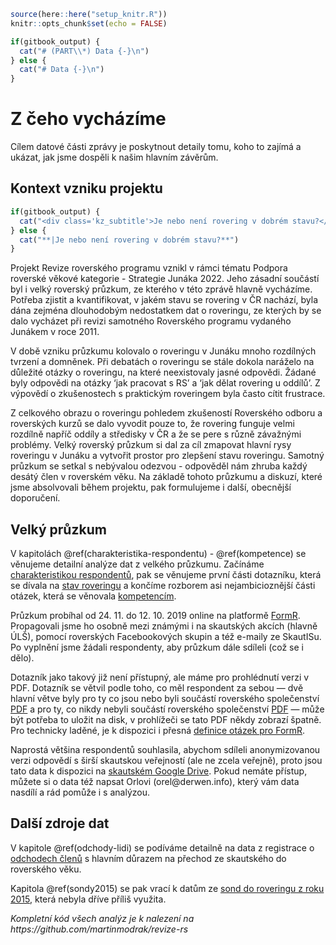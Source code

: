 ```r
source(here::here("setup_knitr.R"))
knitr::opts_chunk$set(echo = FALSE)
```


```r
if(gitbook_output) {
  cat("# (PART\\*) Data {-}\n")
} else {
  cat("# Data {-}\n")
}
```

# Z čeho vycházíme {#uvod-data}

Cílem datové části zprávy je poskytnout detaily tomu, koho to zajímá a ukázat, 
jak jsme dospěli k našim hlavním závěrům. 


## Kontext vzniku projektu {.kz_group #kontext-vzniku}

```r
if(gitbook_output) {
  cat("<div class='kz_subtitle'>Je nebo není rovering v dobrém stavu?</div>")
} else {
  cat("**|Je nebo není rovering v dobrém stavu?**")
}
```


Projekt Revize roverského programu vznikl v rámci tématu Podpora roverské věkové kategorie - Strategie Junáka 2022. Jeho zásadní součástí byl i velký roverský průzkum, ze kterého v této zprávě hlavně vycházíme. Potřeba zjistit a kvantifikovat, v jakém stavu se rovering v ČR nachází, byla dána zejména dlouhodobým nedostatkem dat o roveringu, ze kterých by se dalo vycházet při revizi samotného Roverského programu vydaného Junákem v roce 2011.


V době vzniku průzkumu kolovalo o roveringu v Junáku mnoho rozdílných tvrzení a domněnek. Při debatách o roveringu se stále dokola naráželo na důležité otázky o roveringu, na které neexistovaly jasné odpovědi. Žádané byly odpovědi na otázky ‘jak pracovat s RS’ a ‘jak dělat rovering u oddílů’. Z výpovědí o zkušenostech s praktickým roveringem byla často cítit frustrace.


Z celkového obrazu o roveringu pohledem zkušeností Roverského odboru a roverských kurzů se dalo vyvodit pouze to, že rovering funguje velmi rozdílně napříč oddíly a středisky v ČR a že se pere s různě závažnými problémy. Velký roverský průzkum si dal za cíl zmapovat hlavní rysy roveringu v Junáku a vytvořit prostor pro zlepšení stavu roveringu. Samotný průzkum se setkal s nebývalou odezvou - odpověděl nám zhruba každý desátý člen v roverském věku. Na základě tohoto průzkumu a diskuzí, které jsme absolvovali během projektu, pak formulujeme i další, obecnější doporučení.


## Velký průzkum {#velky-pruzkum}

V kapitolách \@ref(charakteristika-respondentu) - \@ref(kompetence) se věnujeme detailní analýze dat z velkého průzkumu. 
Začínáme [charakteristikou respondentů](#charakteristika-respondentu), 
pak se věnujeme první části dotazníku, která se dívala na [stav roveringu](#stav-roveringu) 
a končíme rozborem asi nejambicioznější části otázek, která se věnovala [kompetencím](#kompetence).

Průzkum probíhal od 24. 11. do 12. 10. 2019 online na platformě [FormR](http://formr.org/). 
Propagovali jsme ho osobně mezi známými i na skautských akcích (hlavně ÚLŠ), 
pomocí roverských Facebookových skupin a též e-maily ze SkautISu. 
Po vyplnění jsme žádali respondenty, aby průzkum dále sdíleli (což se i dělo).  

Dotazník jako takový již není přístupný, ale máme pro prohlédnutí verzi v PDF.
Dotazník se větvil podle toho, co měl respondent za sebou --- dvě hlavní větve byly 
pro ty co jsou nebo byli součástí roverského společenství [PDF](https://roverskypruzkum.skaut.cz/podklady/PRUZKUM-KOMPLET_S-ROVERSKOU-ZKUSENOSTI.pdf) a pro ty,
co nikdy nebyli součástí roverského společenství [PDF](https://roverskypruzkum.skaut.cz/podklady/PRUZKUM-KOMPLET_BEZ-ROVERSKE-ZKUSENOSTI.pdf) --- může být potřeba to uložit na disk, v prohlížeči se tato PDF někdy zobrazí špatně. 
Pro technicky laděné, je k dispozici i přesná [definice otázek pro FormR](https://drive.google.com/drive/folders/1cF8lBCu5uQAwXCflDkQlDHI_c09rU0uf?usp=sharing).

Naprostá většina respondentů souhlasila, abychom sdíleli anonymizovanou verzi odpovědí s širší skautskou veřejností (ale ne zcela veřejně), proto jsou tato data k dispozici na [skautském Google Drive](https://drive.google.com/file/d/1ykytGRbEzyU_SH9LPmfHSu6kSD59kD5Q/). Pokud nemáte přístup, můžete si o data též napsat Orlovi (orel@derwen.info), který vám data nasdílí a rád pomůže i s analýzou.

## Další zdroje dat {#dalsi-zdroje-dat}

V kapitole \@ref(odchody-lidi) se podíváme detailně na data z registrace o [odchodech členů](#odchody-lidi) s
hlavním důrazem na přechod ze skautského do roverského věku.

Kapitola \@ref(sondy2015) se pak vrací k datům ze [sond do roveringu z roku 2015](#sondy2015), která nebyla dříve příliš využita. 



_Kompletní kód všech analýz je k nalezení na https://github.com/martinmodrak/revize-rs _

